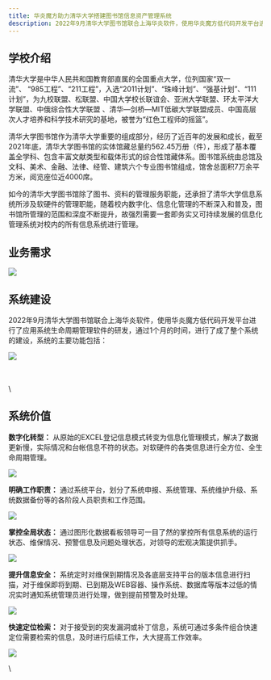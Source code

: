 ```yaml
---
title: 华炎魔方助力清华大学搭建图书馆信息资产管理系统
description: 2022年9月清华大学图书馆联合上海华炎软件，使用华炎魔方低代码开发平台进行了应用系统生命周期管理软件的研发，通过1个月的时间，完成了整个系统的建设。
---
```


## **学校介绍**

清华大学是中华人民共和国教育部直属的全国重点大学，位列国家“双一流”、 “985工程”、“211工程”，入选“2011计划”、“珠峰计划”、“强基计划”、“111计划”，为九校联盟、松联盟、中国大学校长联谊会、亚洲大学联盟、环太平洋大学联盟、中俄综合性大学联盟 、清华—剑桥—MIT低碳大学联盟成员、中国高层次人才培养和科学技术研究的基地，被誉为“红色工程师的摇篮”。

清华大学图书馆作为清华大学重要的组成部分，经历了近百年的发展和成长，截至2021年底，清华大学图书馆的实体馆藏总量约562.45万册（件），形成了基本覆盖全学科、包含丰富文献类型和载体形式的综合性馆藏体系。图书馆系统由总馆及文科、美术、金融、法律、经管、建筑六个专业图书馆组成，馆舍总面积7万余平方米，阅览座位近4000席。

如今的清华大学图书馆除了图书、资料的管理服务职能，还承担了清华大学信息系统所涉及软硬件的管理职能，随着校内数字化、信息化管理的不断深入和普及，图书馆所管理的范围和深度不断提升，故强烈需要一套即务实又可持续发展的信息化管理系统对校内的所有信息系统进行管理。

## 业务需求

 ![](https://console.steedos.cn/api/files/images/6392f3d56f5764003e512ba8)

## **系统建设**

2022年9月清华大学图书馆联合上海华炎软件，使用华炎魔方低代码开发平台进行了应用系统生命周期管理软件的研发，通过1个月的时间，进行了成了整个系统的建设，系统的主要功能包括：

 ![](https://console.steedos.cn/api/files/images/6392f3fd6f5764003e512bac)

\
\
\
## **系统价值**

**数字化转型：** 从原始的EXCEL登记信息模式转变为信息化管理模式，解决了数据更新慢，实际情况和台帐信息不符的状态。对软硬件的各类信息进行全方位、全生命周期管理。

 ![](https://console.steedos.cn/api/files/images/6392f45f6f5764003e512bad)

**明确工作职责：** 通过系统平台，划分了系统申报、系统管理、系统维护升级、系统数据备份等的各阶段人员职责和工作范围。

 ![](https://console.steedos.cn/api/files/images/6392f46e6f5764003e512bae)

**掌控全局状态：** 通过图形化数据看板领导可一目了然的掌控所有信息系统的运行状态、维保情况、预警信息及问题处理状态，对领导的宏观决策提供抓手。

 ![](https://console.steedos.cn/api/files/images/6392f4776f5764003e512baf)

**提升信息安全：** 系统定时对维保到期情况及各底层支持平台的版本信息进行扫描，对于维保即将到期、已到期及WEB容器、操作系统、数据库等版本过低的情况实时通知系统管理员进行处理，做到提前预警及时处理。

 ![](https://console.steedos.cn/api/files/images/6392f4806f5764003e512bb0)

**快速定位检索：** 对于接受到的突发漏洞或补丁信息，系统可通过多条件组合快速定位需要检索的信息，及时进行后续工作，大大提高工作效率。

 ![](https://console.steedos.cn/api/files/images/6392f4886f5764003e512bb1)

\
